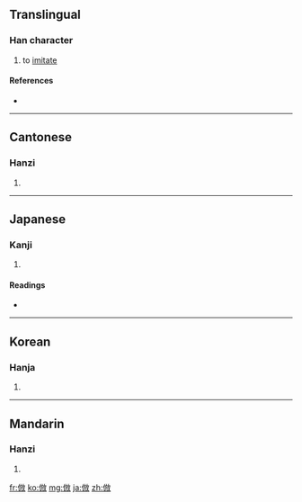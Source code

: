 {{also|仿}}
==Translingual==

===Han character===
{{Han char|rn=9|rad=人|as=08|sn=10|four=2824<sub>0</sub>|canj=人卜尸大 (OYSK)|ids=⿰亻⿰方女}}

# to [[imitate]]

====References====
* {{Han ref|kx=0108.140|dkj=00785|dj=0231.040|hdz=10183.020|uh=5023|ud=20515|bh=ADC0|bd=44480}}

----

==Cantonese==

===Hanzi===
{{yue-hanzi|jyut=|y=fong2}}

# {{defn|Cantonese|sort=人08}}

----

==Japanese==

===Kanji===
{{ja-kanji|grade=c|rs=人08}}

# {{defn|Japanese|sort=人08}}

====Readings====
* {{ja-readings|on=[[ほう]] (hō)|kun=[[ならう]] (narau)}}

----

==Korean==

===Hanja===
{{ko-hanja|hangeul=방|rv=bang|mr=pang}}

# {{defn|Korean|sort=人08}}

----

==Mandarin==

===Hanzi===
{{cmn-hanzi|pin=[[fǎng]] ([[fang3]])|wg=fang<sup>3</sup>}}

# {{defn|Mandarin|sort=人08}}

[[fr:倣]]
[[ko:倣]]
[[mg:倣]]
[[ja:倣]]
[[zh:倣]]